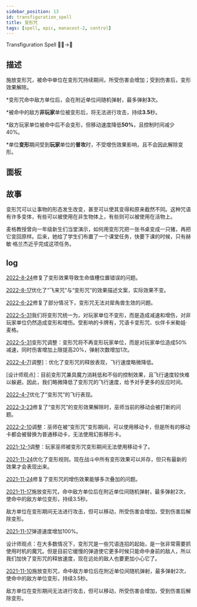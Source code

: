 ```yaml
---
sidebar_position: 13
id: transfiguration_spell
title: 变形咒
tags: [spell, epic, manacost-2, control]
---
```


Transfiguration Spell 👱‍♂️->🦡

<!--truncate-->



<CardBasics cardKey={id}/>


## 描述

施放变形咒，被命中单位在变形咒持续期间，所受伤害会增加；受到伤害后，变形效果解除。

*变形咒命中敌方单位后，会在附近单位间随机弹射，最多弹射**3**次。

*被命中的敌方**非玩家**单位被变形后，将无法进行攻击，持续**3.5**秒。

*敌方玩家单位被命中后不会变形，但移动速度降低**50%**，且控制时间减少40%。

*单位**变形**期间受到**玩家**单位的**普攻**时，不受增伤效果影响，且不会因此解除变形。

## 面板


<LevelComponent/>


<CardDynamicTable cardKey={id}/>


<CardComplexTable cardKey={id}/>


## 故事

变形咒可以让事物的形态发生改变，甚至可以使其变得和原来截然不同。这种咒语有许多变体，有些可以被使用在非生物体上，有些则可以被使用在活物上。

麦格教授曾向一年级新生们当堂演示，如何用变形咒把一张书桌变成一只猪，再把它变回原样。后来，她给了学生们布置了一个课堂任务，快要下课的时候，只有赫敏·格兰杰近乎完成这项任务。

## log

[2022-8-24](/blog/220824-update-annc#fix)修复了变形效果导致生命值槽位置错误的问题。

[2022-8-17](/blog/220817-update-annc#optimization)优化了“飞来咒”与“变形咒”的效果描述文案，实际效果不变。

[2022-6-22](/blog/220622-update-annc#fix)修复了部分情况下，变形咒无法对犀角兽生效的问题。

[2022-5-31](/blog/230601-update-annc#adjustment)我们将变形咒统一为，对玩家单位不变形，而是造成减速和增伤，对非玩家单位仍然造成变形和增伤。受影响的卡牌有，咒语卡变形咒、伙伴卡米勒娃·麦格。

[2022-5-31](/blog/230601-update-annc#adjustment)变形咒调整：变形咒将不再变形玩家单位，而是对玩家单位造成50%减速，同时伤害增加上限提高20%，弹射次数增加1次。

[2022-4-7](/blog/220407-update-annc#adjustment)[调整]：优化了变形咒的释放表现，飞行速度略微降低。

[设计师观点]：目前变形咒兼具魔力消耗低和不俗的控制效果，且飞行速度较快难以躲避。因此，我们略微降低了变形咒的飞行速度，给予对手更多的反应时间。

[2022-4-7](/blog/220407-update-annc#optimization)优化了“变形咒”的飞行表现。

[2022-3-23](/blog/220323-update-annc#fix)修复了“变形咒”的变形效果解除时，巫师当前的移动会被打断的问题。

[2022-2-10](/blog/220210-update-annc#adjustment)调整：巫师在被“变形咒”变形期间，可以使用移动卡，但是所有的移动卡都会被替换为普通移动卡，无法使用幻影移形卡。

[2021-12-1](/blog/211201-update-annc#adjustment)调整：玩家巫师被变形咒变形期间无法使用移动卡了。

[2021-11-24](/blog/211124-update-annc#optimization)优化了变形规则。现在战斗中所有变形效果可以并存，但只有最新的效果才会表现出来。

[2021-11-24](/blog/211124-update-annc#fix)修复了变形咒的增伤效果能够多次叠加的问题。

[2021-11-17](/blog/211117-update-annc#description)施放变形咒，命中敌方单位后在附近单位间随机弹射，最多弹射2次，使命中的敌方单位变形，持续3.5秒。

敌方单位在变形期间无法进行攻击，但可以移动，所受伤害会增加，受到伤害后解除变形。

[2021-11-17](/blog/211117-update-annc#adjustment)弹道速度增加100%。

设计师观点：在大多数情况下，变形咒是一些咒语连招的起始，是一张非常需要抓使用时机的魔咒。但是目前它缓慢的弹道使它更多时候只能命中身前的敌人，所以我们加快了变形咒的释放速度，现在远处的敌人也要更加小心它了。

[2021-11-10](/blog/211110-update-annc#description)施放变形咒，命中敌方单位后在附近单位间随机弹射，最多弹射2次，使命中的敌方单位变形，持续3.5秒。

敌方单位在变形期间无法进行攻击，但可以移动，所受伤害会增加，受到伤害后解除变形。



